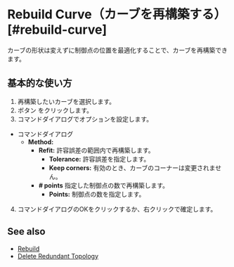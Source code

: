 
# Rebuild Curve（カーブを再構築する）[#rebuild-curve]

<Reference shortcut="" command="Rebuild Curve" button="コマンドバー右" />

カーブの形状は変えずに制御点の位置を最適化することで、カーブを再構築できます。

## 基本的な使い方

1. 再構築したいカーブを選択します。
2. ボタン <ButtonIcon type="button-rebuild" /> をクリックします。
3. コマンドダイアログでオプションを設定します。
  - <Kst>コマンドダイアログ</Kst>
    - **Method:**
      - **Refit:** 許容誤差の範囲内で再構築します。
        - **Tolerance:** 許容誤差を指定します。
        - **Keep corners:** 有効のとき、カーブのコーナーは変更されません。
      - **# points** 指定した制御点の数で再構築します。
        - **Points:** 制御点の数を指定します。
4. コマンドダイアログのOKをクリックするか、右クリックで確定します。

<VideoPlayer fileName="rebuild-curve"/>

## See also
- [Rebuild](rebuild)
- [Delete Redundant Topology](delete-redundant-topology)